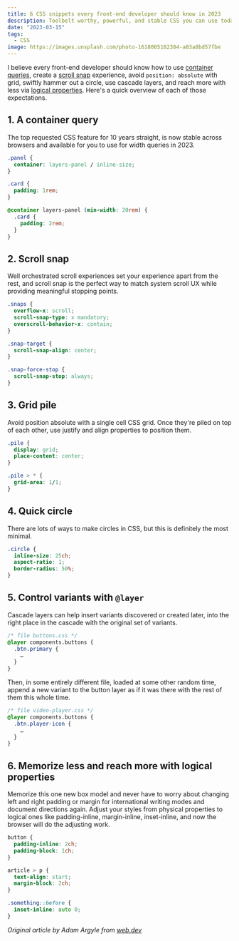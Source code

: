 ```yaml
---
title: 6 CSS snippets every front-end developer should know in 2023
description: Toolbelt worthy, powerful, and stable CSS you can use today.
date: "2023-03-15"
tags:
  - CSS
image: https://images.unsplash.com/photo-1618005182384-a83a8bd57fbe
---
```


I believe every front-end developer should know how to use [container queries](https://developer.mozilla.org/docs/Web/CSS/CSS_Container_Queries), create a [scroll snap](https://codepen.io/collection/KpqBGW) experience, avoid `position: absolute` with grid, swiftly hammer out a circle, use cascade layers, and reach more with less via [logical properties](https://web.dev/learn/css/logical-properties/). Here's a quick overview of each of those expectations.

## 1. A container query

The top requested CSS feature for 10 years straight, is now stable across browsers and available for you to use for width queries in 2023.

```css
.panel {
  container: layers-panel / inline-size;
}

.card {
  padding: 1rem;
}

@container layers-panel (min-width: 20rem) {
  .card {
    padding: 2rem;
  }
}
```

## 2. Scroll snap

Well orchestrated scroll experiences set your experience apart from the rest, and scroll snap is the perfect way to match system scroll UX while providing meaningful stopping points.

```css
.snaps {
  overflow-x: scroll;
  scroll-snap-type: x mandatory;
  overscroll-behavior-x: contain;
}

.snap-target {
  scroll-snap-align: center;
}

.snap-force-stop {
  scroll-snap-stop: always;
}
```

## 3. Grid pile

Avoid position absolute with a single cell CSS grid. Once they're piled on top of each other, use justify and align properties to position them.

```css
.pile {
  display: grid;
  place-content: center;
}

.pile > * {
  grid-area: 1/1;
}
```

## 4. Quick circle

There are lots of ways to make circles in CSS, but this is definitely the most minimal.

```css
.circle {
  inline-size: 25ch;
  aspect-ratio: 1;
  border-radius: 50%;
}
```

## 5. Control variants with `@layer`

Cascade layers can help insert variants discovered or created later, into the right place in the cascade with the original set of variants.

```css
/* file buttons.css */
@layer components.buttons {
  .btn.primary {
    …
  }
}
```

Then, in some entirely different file, loaded at some other random time, append a new variant to the button layer as if it was there with the rest of them this whole time.

```css
/* file video-player.css */
@layer components.buttons {
  .btn.player-icon {
    …
  }
}
```

## 6. Memorize less and reach more with logical properties

Memorize this one new box model and never have to worry about changing left and right padding or margin for international writing modes and document directions again. Adjust your styles from physical properties to logical ones like padding-inline, margin-inline, inset-inline, and now the browser will do the adjusting work.

```css
button {
  padding-inline: 2ch;
  padding-block: 1ch;
}

article > p {
  text-align: start;
  margin-block: 2ch;
}

.something::before {
  inset-inline: auto 0;
}
```

_Original article by Adam Argyle from [web.dev](https://web.dev/6-css-snippets-every-front-end-developer-should-know-in-2023/)_
